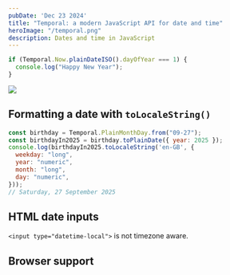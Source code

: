 ```yaml
---
pubDate: 'Dec 23 2024'
title: "Temporal: a modern JavaScript API for date and time"
heroImage: "/temporal.png"
description: Dates and time in JavaScript
---
```



```js
if (Temporal.Now.plainDateISO().dayOfYear === 1) {
  console.log("Happy New Year");
}
```

<img src="/temporal-types.jpeg" />

## Formatting a date with `toLocaleString()`

```js
const birthday = Temporal.PlainMonthDay.from("09-27");
const birthdayIn2025 = birthday.toPlainDate({ year: 2025 });
console.log(birthdayIn2025.toLocaleString('en-GB', {
  weekday: "long",
  year: "numeric",
  month: "long",
  day: "numeric",
}));
// Saturday, 27 September 2025
```

## HTML date inputs

`<input type="datetime-local">` is not timezone aware.

## Browser support 

<BaselineStatus id="temporal" />
